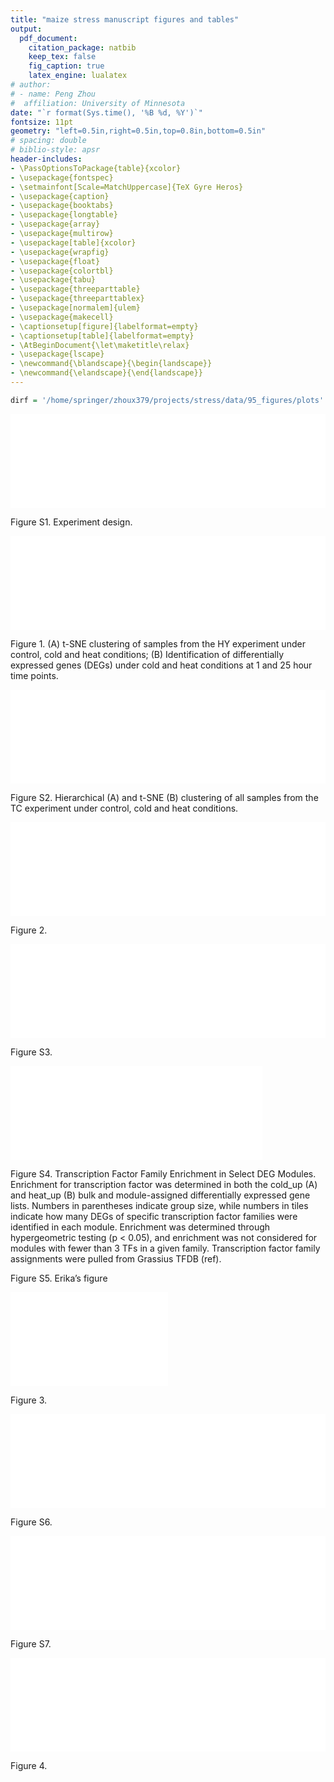 ```yaml
---
title: "maize stress manuscript figures and tables"
output:
  pdf_document:
    citation_package: natbib
    keep_tex: false
    fig_caption: true
    latex_engine: lualatex
# author:
# - name: Peng Zhou
#  affiliation: University of Minnesota
date: "`r format(Sys.time(), '%B %d, %Y')`"
fontsize: 11pt
geometry: "left=0.5in,right=0.5in,top=0.8in,bottom=0.5in"
# spacing: double
# biblio-style: apsr
header-includes:
- \PassOptionsToPackage{table}{xcolor}
- \usepackage{fontspec}
- \setmainfont[Scale=MatchUppercase]{TeX Gyre Heros}
- \usepackage{caption}
- \usepackage{booktabs}
- \usepackage{longtable}
- \usepackage{array}
- \usepackage{multirow}
- \usepackage[table]{xcolor}
- \usepackage{wrapfig}
- \usepackage{float}
- \usepackage{colortbl}
- \usepackage{tabu}
- \usepackage{threeparttable}
- \usepackage{threeparttablex}
- \usepackage[normalem]{ulem}
- \usepackage{makecell}
- \captionsetup[figure]{labelformat=empty}
- \captionsetup[table]{labelformat=empty}
- \AtBeginDocument{\let\maketitle\relax}
- \usepackage{lscape}
- \newcommand{\blandscape}{\begin{landscape}}
- \newcommand{\elandscape}{\end{landscape}}
---
```

\pagenumbering{gobble}

```r
dirf = '/home/springer/zhoux379/projects/stress/data/95_figures/plots'
```

\hfill
\hfill

![]($st/data/01_exp_design/design.pdf){width=100%}

Figure S1. Experiment design.


\pagebreak
![]($st/data/95_figures/plots/f1.pdf){width=100%}

Figure 1. (A) t-SNE clustering of samples from the HY experiment under control, cold and heat conditions; (B) Identification of differentially expressed genes (DEGs) under cold and heat conditions at 1 and 25 hour time points.


\pagebreak
![]($st/data/95_figures/plots/sf2.pdf){width=100%}

Figure S2. Hierarchical (A) and t-SNE (B) clustering of all samples from the TC experiment under control, cold and heat conditions.


\pagebreak
![]($st/data/95_figures/plots/f2.pdf){width=100%}

Figure 2. 

\pagebreak
![]($st/data/95_figures/plots/sf3.pdf){width=100%}


Figure S3. 

\pagebreak
![]($st/data/95_figures/plots/sf4.pdf){width=80%}


Figure S4.  Transcription Factor Family Enrichment in Select DEG Modules. Enrichment for transcription factor was determined in both the cold_up (A) and heat_up (B) bulk and module-assigned differentially expressed gene lists. Numbers in parentheses indicate group size, while numbers in tiles indicate how many DEGs of specific transcription factor families were identified in each module. Enrichment was determined through hypergeometric testing (p < 0.05), and enrichment was not considered for modules with fewer than 3 TFs in a given family. Transcription factor family assignments were pulled from Grassius TFDB (ref).

\pagebreak



Figure S5. Erika's figure


\pagebreak
![]($st/data/95_figures/plots/f3.pdf){width=50%}

Figure 3. 


\pagebreak
![]($st/data/95_figures/plots/sf6.pdf){width=100%}

Figure S6. 


\pagebreak
![]($st/data/95_figures/plots/sf7.pdf){width=100%}

Figure S7. 


\pagebreak
![]($st/data/95_figures/plots/f4.pdf){width=100%}

Figure 4. 




